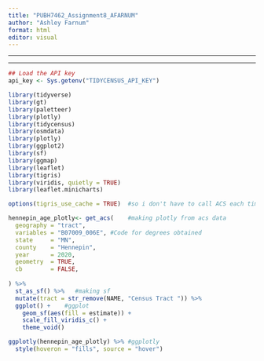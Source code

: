 ```yaml
---
title: "PUBH7462_Assignment8_AFARNUM"
author: "Ashley Farnum"
format: html
editor: visual
---
```


------------------------------------------------------------------------

------------------------------------------------------------------------

```r
## Load the API key
api_key <- Sys.getenv("TIDYCENSUS_API_KEY")
```



```r
library(tidyverse)
library(gt)
library(paletteer)
library(plotly)
library(tidycensus)
library(osmdata)
library(plotly)
library(ggplot2)
library(sf)
library(ggmap)
library(leaflet)
library(tigris)
library(viridis, quietly = TRUE)
library(leaflet.minicharts)
```

```r

options(tigris_use_cache = TRUE)  #so i don't have to call ACS each time

hennepin_age_plotly<- get_acs(    #making plotly from acs data
  geography = "tract",
  variables = "B07009_006E", #Code for degrees obtained
  state     = "MN",
  county    = "Hennepin",
  year      = 2020,
  geometry  = TRUE,
  cb        = FALSE,
  
) %>% 
  st_as_sf() %>%   #making sf
  mutate(tract = str_remove(NAME, "Census Tract ")) %>% 
  ggplot() +    #ggplot
    geom_sf(aes(fill = estimate)) + 
    scale_fill_viridis_c() + 
    theme_void()

ggplotly(hennepin_age_plotly) %>% #ggplotly 
  style(hoveron = "fills", source = "hover")
```
